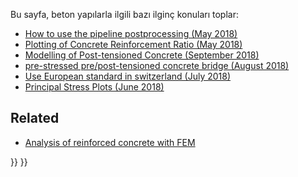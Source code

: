 <languages/>

<div class="mw-translate-fuzzy">
Bu sayfa, beton yapılarla ilgili bazı ilginç konuları toplar:
</div>

<div lang="en" dir="ltr" class="mw-content-ltr">
* [https://forum.freecad.org/viewtopic.php?f=18&t=28635 How to use the pipeline postprocessing (May 2018)]
* [https://forum.freecad.org/viewtopic.php?f=18&t=28821 Plotting of Concrete Reinforcement Ratio (May 2018)]
* [https://forum.freecad.org/viewtopic.php?f=18&t=30697 Modelling of Post-tensioned Concrete (September 2018)]
* [https://forum.freecad.org/viewtopic.php?f=18&t=30286 pre-stressed pre/post-tensioned concrete bridge (August 2018)]
* [https://forum.freecad.org/viewtopic.php?f=18&t=29930 Use European standard in switzerland (July 2018)]
* [https://forum.freecad.org/viewtopic.php?f=18&t=29381 Principal Stress Plots (June 2018)]
</div>

<div lang="en" dir="ltr" class="mw-content-ltr">
==Related==
</div>

<div lang="en" dir="ltr" class="mw-content-ltr">
* [[Analysis_of_reinforced_concrete_with_FEM|Analysis of reinforced concrete with FEM]]
</div>


{{FEM Tools navi{{#translation:}}}}
{{Userdocnavi{{#translation:}}}}